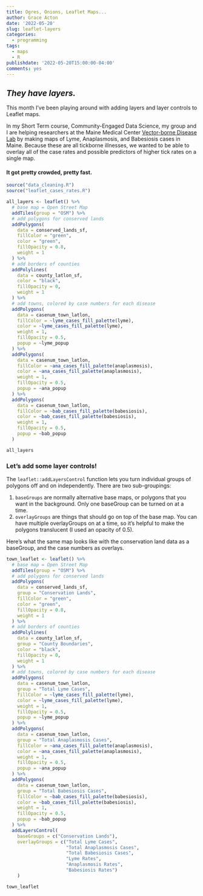```yaml
---
title: Ogres, Onions, Leaflet Maps...
author: Grace Acton
date: '2022-05-20'
slug: leaflet-layers
categories:
  - programming
tags:
  - maps
  - R
publishdate: '2022-05-20T15:00:00-04:00'
comments: yes
---
```


## _They have layers._

This month I've been playing around with adding layers and layer controls to Leaflet maps. 

In my Short Term course, Community-Engaged Data Science, my group and I are helping researchers at the Maine Medical Center [Vector-borne Disease Lab](https://mmcri.org/?page_id=1090) by making maps of Lyme, Anaplasmosis, and Babesiosis cases in Maine. Because these are all tickborne illnesses, we wanted to be able to overlay all of the case rates and possible predictors of higher tick rates on a single map. 

#### It got pretty crowded, pretty fast.

```r
source("data_cleaning.R")
source("leaflet_cases_rates.R")
```

```r

all_layers <- leaflet() %>% 
  # base map = Open Street Map
  addTiles(group = "OSM") %>% 
  # add polygons for conserved lands
  addPolygons(
    data = conserved_lands_sf,
    fillColor = "green",
    color = "green",
    fillOpacity = 0.8,
    weight = 1
  ) %>% 
  # add borders of counties
  addPolylines(
    data = county_latlon_sf,
    color = "black",
    fillOpacity = 0,
    weight = 1
  ) %>% 
  # add towns, colored by case numbers for each disease
  addPolygons(
    data = casenum_town_latlon,
    fillColor = ~lyme_cases_fill_palette(lyme),
    color = ~lyme_cases_fill_palette(lyme),
    weight = 1,
    fillOpacity = 0.5,
    popup = ~lyme_popup
  ) %>% 
  addPolygons(
    data = casenum_town_latlon,
    fillColor = ~ana_cases_fill_palette(anaplasmosis),
    color = ~ana_cases_fill_palette(anaplasmosis),
    weight = 1,
    fillOpacity = 0.5,
    popup = ~ana_popup
  ) %>%
  addPolygons(
    data = casenum_town_latlon,
    fillColor = ~bab_cases_fill_palette(babesiosis),
    color = ~bab_cases_fill_palette(babesiosis),
    weight = 1,
    fillOpacity = 0.5,
    popup = ~bab_popup
  ) 

all_layers
```

### Let's add some layer controls!

The `leaflet::addLayersControl` function lets you turn individual groups of polygons off and on independently. There are two sub-groupings:

1. `baseGroups` are normally alternative base maps, or polygons that you want in the background. Only one baseGroup can be turned on at a time.
2. `overlayGroups` are things that should go on top of the base map. You can have multiple overlayGroups on at a time, so it's helpful to make the polygons translucent (I used an opacity of 0.5).

Here's what the same map looks like with the conservation land data as a baseGroup, and the case numbers as overlays.

```r
town_leaflet <- leaflet() %>%
  # base map = Open Street Map
  addTiles(group = "OSM") %>%
  # add polygons for conserved lands
  addPolygons(
    data = conserved_lands_sf,
    group = "Conservation Lands",
    fillColor = "green",
    color = "green",
    fillOpacity = 0.8,
    weight = 1
  ) %>%
  # add borders of counties
  addPolylines(
    data = county_latlon_sf,
    group = "County Boundaries",
    color = "black",
    fillOpacity = 0,
    weight = 1
  ) %>%
  # add towns, colored by case numbers for each disease
  addPolygons(
    data = casenum_town_latlon,
    group = "Total Lyme Cases",
    fillColor = ~lyme_cases_fill_palette(lyme),
    color = ~lyme_cases_fill_palette(lyme),
    weight = 1,
    fillOpacity = 0.5,
    popup = ~lyme_popup
  ) %>%
  addPolygons(
    data = casenum_town_latlon,
    group = "Total Anaplasmosis Cases",
    fillColor = ~ana_cases_fill_palette(anaplasmosis),
    color = ~ana_cases_fill_palette(anaplasmosis),
    weight = 1,
    fillOpacity = 0.5,
    popup = ~ana_popup
  ) %>%
  addPolygons(
    data = casenum_town_latlon,
    group = "Total Babesiosis Cases",
    fillColor = ~bab_cases_fill_palette(babesiosis),
    color = ~bab_cases_fill_palette(babesiosis),
    weight = 1,
    fillOpacity = 0.5,
    popup = ~bab_popup
  ) %>%
  addLayersControl(
    baseGroups = c("Conservation Lands"),
    overlayGroups = c("Total Lyme Cases",
                      "Total Anaplasmosis Cases",
                      "Total Babesiosis Cases",
                      "Lyme Rates",
                      "Anaplasmosis Rates",
                      "Babesiosis Rates")
    )

town_leaflet
```
